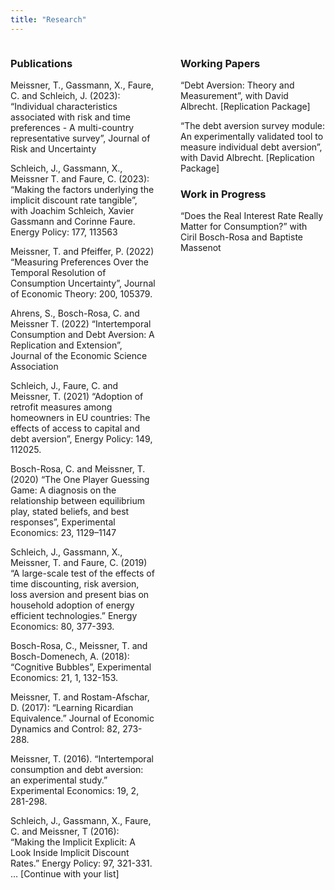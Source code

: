 ```yaml
---
title: "Research"
---
```



<div style="display: flex; justify-content: space-between;">

<!-- Publications Column -->
<div style="flex: 1; padding-right: 20px;">
### Publications

Meissner, T., Gassmann, X., Faure, C. and Schleich, J. (2023): "Individual characteristics associated with risk and time preferences - A multi-country representative survey", Journal of Risk and Uncertainty

Schleich, J., Gassmann, X., Meissner T. and Faure, C. (2023): "Making the factors underlying the implicit discount rate tangible", with Joachim Schleich, Xavier Gassmann and Corinne Faure. Energy Policy: 177, 113563

Meissner, T. and Pfeiffer, P. (2022) “Measuring Preferences Over the Temporal Resolution of Consumption Uncertainty”,  Journal of Economic Theory: 200, 105379.

Ahrens, S., Bosch-Rosa, C. and Meissner T. (2022) "Intertemporal Consumption and Debt Aversion: A Replication and Extension", Journal of the Economic Science Association

Schleich, J., Faure, C. and Meissner, T. (2021) "Adoption of retrofit measures among homeowners in EU countries: The effects of access to capital and debt aversion", Energy Policy: 149, 112025. 

Bosch-Rosa, C. and Meissner, T. (2020) "The One Player Guessing Game: A diagnosis on the relationship between equilibrium play, stated beliefs, and best responses", Experimental Economics: 23, 1129–1147

Schleich, J., Gassmann, X., Meissner, T. and Faure, C. (2019) "A large-scale test of the effects of time discounting, risk aversion, loss aversion and present bias on household adoption of energy efficient technologies." Energy Economics: 80, 377-393.

Bosch-Rosa, C., Meissner, T. and Bosch-Domenech, A. (2018): “Cognitive Bubbles”, Experimental Economics: 21, 1, 132-153. 

Meissner, T. and Rostam-Afschar, D. (2017): “Learning Ricardian Equivalence.” Journal of Economic Dynamics and Control: 82, 273-288. 

Meissner, T. (2016). “Intertemporal consumption and debt aversion: an experimental study.” Experimental Economics: 19, 2, 281-298.   

Schleich, J., Gassmann, X., Faure, C. and Meissner, T (2016): “Making the Implicit Explicit: A Look Inside Implicit Discount Rates.” Energy Policy: 97, 321-331. 
... [Continue with your list]
</div>

<!-- Working Papers Column -->
<div style="flex: 1; padding-left: 20px;">
### Working Papers

"Debt Aversion: Theory and Measurement", with David Albrecht. [Replication Package]

"The debt aversion survey module: An experimentally validated tool to measure individual debt aversion", with David Albrecht. [Replication Package]

### Work in Progress

"Does the Real Interest Rate Really Matter for Consumption?" with Ciril Bosch-Rosa and Baptiste Massenot

</div>

</div>